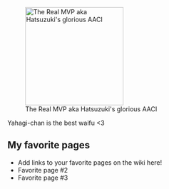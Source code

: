 [[File:Tumblr o73bdjQZFI1rqdfelo1 500.jpg|thumb|220px|right|The Real MVP aka Hatsuzuki's glorious AACI  ]]

Yahagi-chan is the best waifu <3

==My favorite pages==

* Add links to your favorite pages on the wiki here!
* Favorite page #2
* Favorite page #3